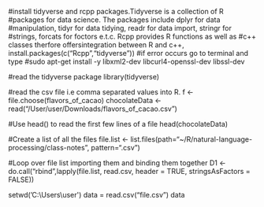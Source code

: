  #install tidyverse and rcpp packages.Tidyverse is a collection of R 
#packages for data science. The packages include dplyr for data
#manipulation, tidyr for data tidying, readr for data import, stringr for
#strings, forcats for foctors e.t.c. Rcpp provides R functions as well as
#c++ classes therfore offersintegration between R and c++,
install.packages(c("Rcpp","tidyverse"))
#if error occurs go to terminal and type
#sudo apt-get install -y libxml2-dev libcurl4-openssl-dev libssl-dev

#read the tidyverse package
library(tidyverse)

#read the csv file i.e comma separated values into R.
f <- file.choose(flavors_of_cacao)
chocolateData <- read("/User/user/Downloads/flavors_of_cacao.csv")

#Use head() to read the first few lines of a file
head(chocolateData)

#Create a list of all the files
file.list <- list.files(path="~/R/natural-language-processing/class-notes", pattern=".csv")

#Loop over file list importing them and binding them together
D1 <- do.call("rbind",lapply(file.list, read.csv, header = TRUE, stringsAsFactors = FALSE))

setwd('C:\\Users\\user\Downloads\')
data = read.csv("file.csv")
data
